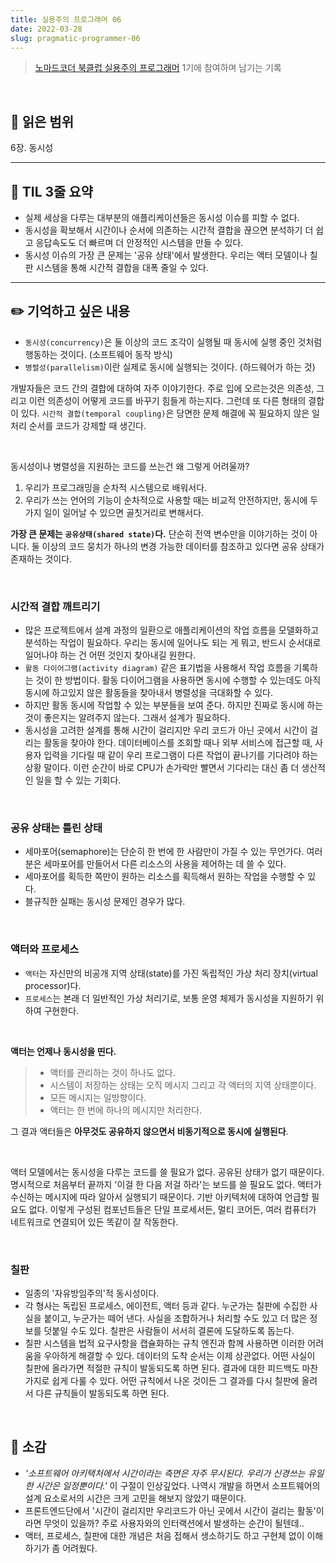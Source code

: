 ```yaml
---
title: 실용주의 프로그래머 06
date: 2022-03-28
slug: pragmatic-programmer-06
---
```


> [노마드코더 북클럽 실용주의 프로그래머](https://nomadcoders.co/pragmatic-programmer?utm_source=Nomad+Academy&utm_campaign=b21db3e0fc-EMAIL_CAMPAIGN_2022_03_11&utm_medium=email&utm_term=0_4313d957c9-b21db3e0fc-44797189&mc_cid=b21db3e0fc&mc_eid=ada1dd7049) 1기에 참여하며 남기는 기록

<br />

## 📖 읽은 범위

6장. 동시성

---

## 📍 TIL 3줄 요약

- 실제 세상을 다루는 대부분의 애플리케이션들은 동시성 이슈를 피할 수 없다.
- 동시성을 확보해서 시간이나 순서에 의존하는 시간적 결합을 끊으면 분석하기 더 쉽고 응답속도도 더 빠르며 더 안정적인 시스템을 만들 수 있다.
- 동시성 이슈의 가장 큰 문제는 '공유 상태'에서 발생한다. 우리는 액터 모델이나 칠판 시스템을 통해 시간적 결합을 대폭 줄일 수 있다.

---

## ✏️ 기억하고 싶은 내용

- `동시성(concurrency)`은 둘 이상의 코드 조각이 실행될 때 동시에 실행 중인 것처럼 행동하는 것이다. (소프트웨어 동작 방식)
- `병렬성(parallelism)`이란 실제로 동시에 실행되는 것이다. (하드웨어가 하는 것)

개발자들은 코드 간의 결합에 대하여 자주 이야기한다. 주로 입에 오르는것은 의존성, 그리고 이런 의존성이 어떻게 코드를 바꾸기 힘들게 하는지다. 그런데 또 다른 형태의 결합이 있다. `시간적 결합(temporal coupling)`은 당면한 문제 해결에 꼭 필요하지 않은 일 처리 순서를 코드가 강제할 때 생긴다.

<br />

동시성이나 병렬성을 지원하는 코드를 쓰는건 왜 그렇게 어려울까?

1. 우리가 프로그래밍을 순차적 시스템으로 배워서다.
2. 우리가 쓰는 언어의 기능이 순차적으로 사용할 때는 비교적 안전하지만, 동시에 두 가지 일이 일어날 수 있으면 골칫거리로 변해서다.

**가장 큰 문제는 `공유상태(shared state)`다.** 단순히 전역 변수만을 이야기하는 것이 아니다. 둘 이상의 코드 뭉치가 하나의 변경 가능한 데이터를 참조하고 있다면 공유 상태가 존재하는 것이다.

<br />

### 시간적 결합 깨트리기

- 많은 프로젝트에서 설계 과정의 일환으로 애플리케이션의 작업 흐름을 모델화하고 분석하는 작업이 필요하다. 우리는 동시에 일어나도 되는 게 뭐고, 반드시 순서대로 일어나야 하는 건 어떤 것인지 찾아내길 원한다.
- `활동 다이어그램(activity diagram)` 같은 표기법을 사용해서 작업 흐름을 기록하는 것이 한 방법이다. 활동 다이어그램을 사용하면 동시에 수행할 수 있는데도 아직 동시에 하고있지 않은 활동들을 찾아내서 병렬성을 극대화할 수 있다.
- 하지만 활동 동시에 작업할 수 있는 부분들을 보여 준다. 하지만 진짜로 동시에 하는 것이 좋은지는 알려주지 않는다. 그래서 설계가 필요하다.
- 동시성을 고려한 설계를 통해 시간이 걸리지만 우리 코드가 아닌 곳에서 시간이 걸리는 활동을 찾아야 한다. 데이터베이스를 조회할 때나 외부 서비스에 접근할 때, 사용자 입력을 기다릴 때 같이 우리 프로그램이 다른 작업이 끝나기를 기다려야 하는 상황 말이다. 이런 순간이 바로 CPU가 손가락만 빨면서 기다리는 대신 좀 더 생산적인 일을 할 수 있는 기회다.

<br />

### 공유 상태는 틀린 상태

- 세마포어(semaphore)는 단순히 한 번에 한 사람만이 가질 수 있는 무언가다. 여러분은 세마포어를 만들어서 다른 리소스의 사용을 제어하는 데 쓸 수 있다.
- 세마포어를 획득한 쪽만이 원하는 리소스를 획득해서 원하는 작업을 수행할 수 있다.
- 블규칙한 실패는 동시성 문제인 경우가 많다.

<br />

### 액터와 프로세스

- `액터`는 자신만의 비공개 지역 상태(state)를 가진 독립적인 가상 처리 장치(virtual processor)다.
- `프로세스`는 본래 더 일반적인 가상 처리기로, 보통 운영 체제가 동시성을 지원하기 위하여 구현한다.

<br />

**액터는 언제나 동시성을 띤다.**

> - 액터를 관리하는 것이 하나도 없다.
> - 시스템이 저장하는 상태는 오직 메시지 그리고 각 액터의 지역 상태뿐이다.
> - 모든 메시지는 일방향이다.
> - 액터는 한 번에 하나의 메시지만 처리한다.

그 결과 액터들은 **아무것도 공유하지 않으면서 비동기적으로 동시에 실행된다**.

<br />

액터 모델에서는 동시성을 다루는 코드를 쓸 필요가 없다. 공유된 상태가 없기 때문이다. 명시적으로 처음부터 끝까지 '이걸 한 다음 저걸 하라'는 보드를 쓸 필요도 없다. 액터가 수신하는 메시지에 따라 알아서 실행되기 때문이다. 기반 아키텍처에 대하여 언급할 필요도 없다. 이렇게 구성된 컴포넌트들은 단일 프로세서든, 멀티 코어든, 여러 컴퓨터가 네트워크로 연결되어 있든 똑같이 잘 작동한다.

<br />

### 칠판

- 일종의 '자유방임주의'적 동시성이다.
- 각 형사는 독립된 프로세스, 에이전트, 액터 등과 같다. 누군가는 칠판에 수집한 사실을 붙이고, 누군가는 떼어 낸다. 사실을 조합하거나 처리할 수도 있고 더 많은 정보를 덧붙일 수도 있다. 칠판은 사람들이 서서히 결론에 도달하도록 돕는다.
- 칠판 시스템을 법적 요구사항을 캡슐화하는 규칙 엔진과 함께 사용하면 이러한 어려움을 우아하게 해결할 수 있다. 데이터의 도착 순서는 이제 상관없다. 어떤 사실이 칠판에 올라가면 적절한 규칙이 발동되도록 하면 된다. 결과에 대한 피드백도 마찬가지로 쉽게 다룰 수 있다. 어떤 규칙에서 나온 것이든 그 결과를 다시 칠판에 올려서 다른 규칙들이 발동되도록 하면 된다.

<br />

## 💭 소감

- _'소프트웨어 아키택처에서 시간이라는 측면은 자주 무시된다. 우리가 신경쓰는 유일한 시간은 일정뿐이다.'_ 이 구절이 인상깊었다. 나역시 개발을 하면서 소프트웨어의 설계 요소로서의 시간은 크게 고민을 해보지 않았기 때문이다.
- 프론트엔드단에서 '시간이 걸리지만 우리코드가 아닌 곳에서 시간이 걸리는 활동'이라면 무엇이 있을까? 주로 사용자와의 인터랙션에서 발생하는 순간이 될텐데..
- 액터, 프로세스, 칠판에 대한 개념은 처음 접해서 생소하기도 하고 구현체 없이 이해하기가 좀 어려웠다.
